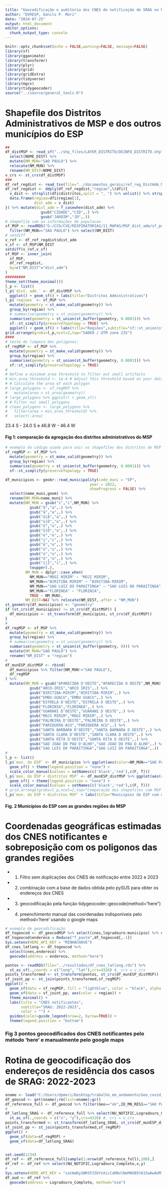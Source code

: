 ```yaml
---
title: "Geocodificação e auditoria dos CNES de notificação de SRAG no MSP 2022 e 2023"
author: "DVRESP, Danilo P. Mori"
date: "2024-07-25"
output: html_document
editor_options: 
  chunk_output_type: console
---
```


```r
knitr::opts_chunk$set(echo = FALSE,warning=FALSE, message=FALSE)
library(sf)
library(gganimate)
library(transformr)
library(plyr)
library(grid)
library(gridExtra)
library(tidyverse)
library(mgcv)
library(tidygeocoder)
source("../source/general_tools.R")
```

# Shapefile dos Distritos Administrativos de MSP e dos outros municípios do ESP

```r
##
df_distMSP <- read_sf("../shp_files/LAYER_DISTRITO/DEINFO_DISTRITO.shp") %>% 
  select(NOME_DIST) %>% 
  mutate(NM_MUN="SAO PAULO") %>% 
  relocate(NM_MUN) %>% 
  rename(NM_DIST=NOME_DIST)
v_crs <- st_crs(df_distMSP)
###
df_ref_regdist <- read_tsv(file="../documentos_gerais/ref_reg_DistAdm_MSP.txt",locale = locale(encoding = 'latin1'))
df_ref_regdist <- ddply(df_ref_regdist,"regiao",\(dfi){
  v_dist <- strsplit(dfi$distritos,split = ", ") %>% unlist() %>% strsplit(dfi$distritos,split = ",") %>% unlist()
  data.frame(regiao=dfi$regiao[1],
             dist_adm = v_dist)
}) %>% mutate(dist_adm = f_casewhen(dist_adm) %>% 
                gsub("CIDADE","CID",.) %>% 
                gsub("JARDIM","JD",.))
# shapefile com as informações de populacao
sf_MSP <- readRDS("G:/CCD/CVE/RESPIRATORIAS/11_MAPAS/MSP_dist_adm/sf_pop_ESP_distMSP_2000-2024.rds") %>% 
  filter(NM_MUN=="SAO PAULO") %>% select(NM_DIST)
# setdiff
v_ref <- df_ref_regdist$dist_adm
v_sf <- sf_MSP$NM_DIST
setdiff(v_ref,v_sf)
sf_MSP <- inner_join(
  sf_MSP,
  df_ref_regdist,
  by=c("NM_DIST"="dist_adm")
)
#########
theme_set(theme_minimal())
l_p <- list()
l_p$`dist. adm.` <- df_distMSP %>% 
  ggplot() + geom_sf() + labs(title="Distritos Administrativos")
l_p$`regioes` <- sf_MSP %>% 
  mutate(geometry = st_make_valid(geometry)) %>% 
  group_by(regiao) %>% 
  # summarise(geometry = st_union(geometry)) %>% 
  summarise(geometry = st_union(st_buffer(geometry, 0.0001))) %>% 
  sf::st_simplify(preserveTopology = TRUE) %>% 
  ggplot() + geom_sf() + labs(title="Regiões",subtitle="sf::st_union(st_buffer(geometry,0.0001))")
grid.arrange(grobs=l_p,ncol=2,top="SAD69 / UTM zone 23S")
####
# teste de limpeza dos poligonos:
sf_regMSP <- sf_MSP %>% 
  mutate(geometry = st_make_valid(geometry)) %>% 
  group_by(regiao) %>% 
  summarise(geometry = st_union(st_buffer(geometry, 0.0001))) %>% 
  sf::st_simplify(preserveTopology = TRUE)
#
# Define a minimum area threshold to filter out small artifacts
# min_area_threshold <- 1e-4 # Adjust this threshold based on your data
# # Calculate the area of each polygon
# large_polygons <- sf_regMSP %>%
#   mutate(area = st_area(geometry))
# large_polygons %>% ggplot() + geom_sf()
# # Filter out small polygons
# clean_polygons <- large_polygons %>%
#   filter(area > min_area_threshold) %>%
#   select(-area) 
```
  23.4 S - 24.0 S e 46.8 W - 46.4 W 
  
#### Fig 1: comparação da agregação dos distritos administrativos do MSP  

```r
# exemplo do código usado para unir os shapefiles dos distritos do MSP
sf_regMSP <- sf_MSP %>% 
  mutate(geometry = st_make_valid(geometry)) %>% 
  group_by(regiao) %>% 
  summarise(geometry = st_union(st_buffer(geometry, 0.0001))) %>% 
  sf::st_simplify(preserveTopology = TRUE)
```


```r
df_municipios <- geobr::read_municipality(code_muni = "SP",
                                      year = 2022,
                                      showProgress = FALSE) %>%
  select(name_muni,geom) %>%
  rename(NM_MUN=name_muni) %>%
  mutate(NM_MUN = gsub("í","i",NM_MUN) %>%
           gsub("ã","a",.) %>%
           gsub("â","a",.) %>%
           gsub("á|Á","a",.) %>%
           gsub("ó|Ó","o",.) %>%
           gsub("ô","o",.) %>%
           gsub("õ|Ô","o",.) %>%
           gsub("é","e",.) %>%
           gsub("ç","c",.) %>%
           gsub("ê","e",.) %>%
           gsub("ú","u",.) %>%
           gsub("ó","o",.) %>%
           gsub("ô","o",.) %>%
           gsub("í|Í","i",.) %>%
           toupper(.),
         NM_MUN = dplyr::case_when(
           NM_MUN=="MOGI MIRIM" ~ "MOJI MIRIM",
           NM_MUN=="BIRITIBA MIRIM" ~ "BIRITIBA-MIRIM",
           NM_MUN=="SAO LUIZ DO PARAITINGA" ~ "SAO LUIS DO PARAITINGA",
           NM_MUN=="FLORINEA" ~ "FLORINIA",
           TRUE ~ NM_MUN),
         NM_DIST=NA) %>% relocate(NM_DIST,.after = "NM_MUN")
st_geometry(df_municipios) <- "geometry"
if (st_crs(df_municipios) != st_crs(df_distMSP)) {
  df_municipios <- st_transform(df_municipios, st_crs(df_distMSP))
}
#
df_regMSP <- sf_MSP %>% 
  mutate(geometry = st_make_valid(geometry)) %>% 
  group_by(regiao) %>% 
  # summarise(geometry = st_union(geometry)) %>% 
  summarise(geometry = st_union(st_buffer(geometry, 0))) %>% 
  mutate(NM_MUN="SAO PAULO") %>% 
  rename("NM_DIST" = "regiao")
#
df_munESP_distMSP <- rbind(
  df_municipios %>% filter(NM_MUN!="SAO PAULO"),
  df_regMSP
) %>% 
  mutate(NM_MUN = gsub("APARECIDA D'OESTE","APARECIDA D OESTE",NM_MUN) %>% 
           gsub("ARCO-IRIS","ARCO IRIS",.) %>% 
           gsub("BIRITIBA-MIRIM","BIRITIBA MIRIM",.) %>% 
           gsub("EMBU-GUACU","EMBU GUACU",.) %>% 
           gsub("ESTRELA D'OESTE","ESTRELA D OESTE",.) %>% 
           gsub("FLORINIA","FLORINEA",.) %>% 
           gsub("GUARANI D'OESTE","GUARANI D OESTE",.) %>% 
           gsub("MOJI MIRIM","MOGI MIRIM",.) %>% 
           gsub("PALMEIRA D'OESTE","PALMEIRA D OESTE",.) %>% 
           gsub("PARIQUERA-ACU","PARIQUERA ACU",.) %>% 
           gsub("SANTA BARBARA D'OESTE","SANTA BARBARA D OESTE",.) %>% 
           gsub("SANTA CLARA D'OESTE","SANTA CLARA D OESTE",.) %>% 
           gsub("SANTA RITA D'OESTE","SANTA RITA D OESTE",.) %>% 
           gsub("SAO JOAO DO PAU D'ALHO","SAO JOAO DO PAU D ALHO",.) %>% 
           gsub("SAO LUIS DO PARAITINGA","SAO LUIZ DO PARAITINGA",.))
#
l_p <- list()
l_p$`mun. do ESP` <- df_municipios %>% ggplot(aes(color=NM_MUN=="SAO PAULO")) + 
  geom_sf() + theme(legend.position = "none") +
  scale_color_manual(values = setNames(c('black','red'),c(F, T))) 
l_p$`mun. do ESP + distritos MSP` <- df_munESP_distMSP %>% ggplot(aes(color=NM_MUN=="SAO PAULO")) + 
  geom_sf() + theme(legend.position = "none") +
  scale_color_manual(values = setNames(c('black','red'),c(F, T)))
# grid.arrange(grobs=l_p,ncol=2,top="Comparação dos shapefiles com MSP e com regiões de MSP\n geobr::read_municipality")
l_p$`mun. do ESP + distritos MSP` + labs(title="Municípios de ESP com o MSP em grandes regiões")

```
  
#### Fig. 2 Municípios do ESP com as grandes regiões do MSP    
   
 
# Coordenadas geográficas estimadas dos CNES notificantes e sobreposição com os poligonos das grandes regiões

- 1) Filtro sem duplicações dos CNES de notificação entre 2022 e 2023
- 2) combinação com a base de dados obtida pelo pySUS para obter os endereços dos CNES
- 3) geocodificação pela função tidygeocoder::geocode(method="here")
- 4) preenchimento manual das coordenadas indisponíveis pelo method='here' usando o google maps


```r
# exemplo de geocodificação
df_togeocod <- df_geocodMSP %>% select(cnes,logradouro:municipio) %>% distinct()
df_togeocod$endereco = Reduce("f_paste",df_togeocod[,-1])
Sys.setenv(HERE_API_KEY = "MINHACHAVE")
df_cnes_latlong <- df_togeocod %>% 
  select(cnes,endereco) %>% 
  geocode(address = endereco, method="here") 
```

```r
pontos <- readRDS(file="../resultados/df_cnes_latlong.rds") %>% 
  st_as_sf(.,coords = c("long", "lat"),crs=4326) #, crs = v_crs
points_transformed <- st_transform(pontos, st_crs(df_munESP_distMSP))
sf_joint_pp <- st_join(points_transformed,sf_regMSP)
ggplot() +
  geom_sf(data = sf_regMSP, fill = "lightblue", color = "black", alpha = 0.5) +
  geom_sf(data = sf_joint_pp, aes(color = regiao)) +
  theme_minimal() +
  labs(title = "CNES notificantes",
       subtitle="SRAG: 2022-2023",
       color = "") +
  guides(color=guide_legend(nrow=2, byrow=TRUE)) +
  theme(legend.position = "bottom")
```
  
### Fig 3 pontos geocodificados dos CNES notificantes pelo método 'here' e manualmente pelo google maps  


# Rotina de geocodificação dos endereços de residência dos casos de SRAG: 2022-2023
  
```r
oname <- load("C:/Users/dpmori/Desktop/trabalho_em_andamento/Geo_covid_030724.Rdata")
df_geocod <- get(oname);rm(list=oname);gc()
df_reference_full <- df_geocod %>% filter(Geo=="ok",ID_MN_RESI=="SAO PAULO",anoepi %in% 2022:2023)
#
df_latlong_SRAG <- df_reference_full %>% select(NU_NOTIFIC,Logradouro_Completo,x,y) %>% 
  st_as_sf(.,coords = c("x", "y"),crs=4326) #, crs = v_crs
points_transformed <- st_transform(df_latlong_SRAG, st_crs(df_munESP_distMSP))
sf_joint_pp <- st_join(points_transformed,sf_regMSP)
ggplot() +
  geom_sf(data=sf_regMSP) +
  geom_sf(data=df_latlong_SRAG)


set.seed(1234)
df_ref <- df_reference_full[sample(1:nrow(df_reference_full),200),]
df_ref <- df_ref %>% select(NU_NOTIFIC,Logradouro_Completo,x,y)
#
Sys.setenv(HERE_API_KEY = "satAmDy2WRSF25bYxXicCaM8olNeM8GB5YA15wAwAUM")
df_aud <- df_ref %>% 
  geocode(address = Logradouro_Completo, method="osm")

```



